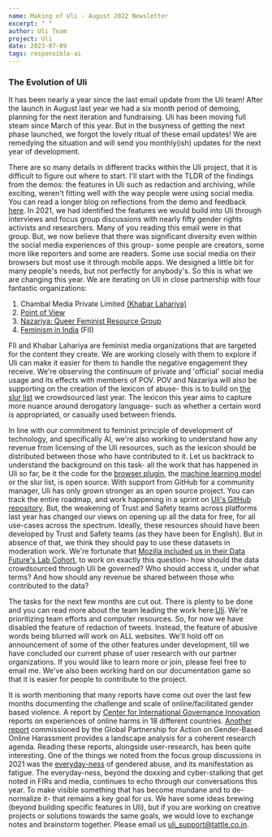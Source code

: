 ```yaml
---
name: Making of Uli - August 2022 Newsletter
excerpt: " "
author: Uli Team
project: Uli
date: 2023-07-09
tags: responsible-ai
---
```


### The Evolution of Uli

It has been nearly a year since the last email update from the Uli team! After the launch in August last year we had a six month period of demoing, planning for the next iteration and fundraising. Uli has been moving full steam since March of this year. But in the busyness of getting the next phase launched, we forgot the lovely ritual of these email updates! We are remedying the situation and will send you monthly(ish) updates for the next year of development.


There are so many details in different tracks within the Uli project, that it is difficult to figure out where to start. I'll start with the TLDR of the findings from the demos: the features in Uli such as redaction and archiving, while exciting, weren't fitting well with the way people were using social media. You can read a longer blog on reflections from the demo and feedback [here](https://uli.tattle.co.in/blog/tech4dev-user-research-lessons). In 2021, we had identified the features we would build into Uli through interviews and focus group discussions with nearly fifty gender rights activists and researchers. Many of you reading this email were in that group. But, we now believe that there was significant diversity even within the social media experiences of this group- some people are creators, some more like reporters and some are readers. Some use social media on their browsers but most use it through mobile apps. We designed a little bit for many people's needs, but not perfectly for anybody's. So this is what we are changing this year. We are iterating on Uli in close partnership with four fantastic organizations:

1. Chambal Media Private Limited [(Khabar Lahariya)](https://khabarlahariya.org/about-us/)
2. [Point of View](https://pointofview.org/)
3. [Nazariya: Queer Feminist Resource Group](https://thenazariyafoundation.org/)
4. [Feminism in India](https://feminisminindia.com/) (FII)

FII and Khabar Lahariya are feminist media organizations that are targeted for the content they create. We are working closely with them to explore if Uli can make it easier for them to handle the negative engagement they receive. We're observing the continuum of private and 'official' social media usage and its effects with members of  POV. POV and Nazariya will also be supporting on the creation of the lexicon of abuse- this is to build on [the slur list](https://github.com/tattle-made/Uli/blob/main/browser-extension/plugin/scripts/slur-list.txt") we crowdsourced last year. The lexicon this year aims to capture more nuance around derogatory language- such as whether a certain word is appropriated, or casually used between friends.

In line with our commitment to feminist principle of development of technology, and specifically AI, we're also working to understand how any revenue from licensing of the Uli resources, such as the lexicon should be distributed between those who have contributed to it. Let us backtrack to understand the background on this task- all the work that has happened in Uli so far, be it the code for the [browser plugin](https://github.com/tattle-made/Uli/tree/main/browser-extension"), the [machine learning model ](https://huggingface.co/tattle-admin/july22-xlmtwtroberta-da-multi) or the slur list, is open source. With support from GitHub for a community manager, Uli has only grown stronger as an open source project. You can track the entire roadmap, and work happening in a sprint on [Uli's GitHub repository](https://github.com/orgs/tattle-made/projects/30"). But, the weakening of Trust and Safety teams across platforms last year has changed our views on opening up all the data for free, for all use-cases across the spectrum. Ideally, these resources should have been developed by Trust and Safety teams (as they have been for English). But in absence of that, we think they should pay to use these datasets in moderation work. We're fortunate that [Mozilla included us in their Data Future's Lab Cohort](https://foundation.mozilla.org/en/data-futures-lab/), to work on exactly this question- how should the data crowdsourced through Uli be governed? Who should access it, under what terms? And how should any revenue be shared between those who contributed to the data?

The tasks for the next few months are cut out. There is plenty to be done and you can read more about the team leading the work here:[Uli](https://uli.tattle.co.in/about). We're prioritizing team efforts and computer resources. So, for now we have disabled the feature of redaction of tweets. Instead, the feature of abusive words being blurred will work on ALL websites. We'll hold off on announcement of some of the other features under development, till we have concluded our current phase of user research with our partner organizations. If you would like to learn more or join, please feel free to email me. We've also been working hard on our documentation game so that it is easier for people to contribute to the project.

It is worth mentioning that many reports have come out over the last few months documenting the challenge and scale of online/facilitated gender based violence. A report by [Center for International Governance Innovation](https://www.cigionline.org/articles/tech-facilitated-gender-based-violence-is-an-international-human-rights-concern-finds-new-research/) reports on experiences of online harms in 18 different countries. [Another report](https://www.sddirect.org.uk/resource/technology-facilitated-gender-based-violence-preliminary-landscape-analysis) commissioned by the Global Partnership for Action on Gender-Based Online Harassment provides a landscape analysis for a coherent research agenda. Reading these reports, alongside user-research, has been quite interesting. One of the things we noted from the focus group discussions in 2021 was the [everyday-ness](https://uli.tattle.co.in/blog/making-of-dec-2021) of gendered abuse, and its manifestation as fatigue. The everyday-ness, beyond the doxxing and cyber-stalking that get noted in FIRs and media, continues to echo through our conversations this year. To make visible something that has become mundane and to de-normalize it- that remains a key goal for us. We have some ideas brewing (beyond building specific features in Uli), but if you are working on creative projects or solutions towards the same goals, we would love to exchange notes and brainstorm together. Please email us uli_support@tattle.co.in.
